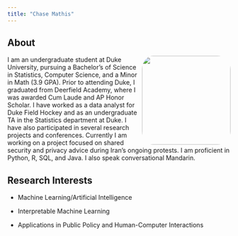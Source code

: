```yaml
---
title: "Chase Mathis"
---
```


## About
![](images/ChasePicture.jpeg){style="float:right;padding: 0 0 0 5px;border-radius: 30px;" fig-alt="Chase Mathis" width="200"}


I am an undergraduate student at Duke University, pursuing a Bachelor's of Science in Statistics, Computer Science, and a Minor in Math (3.9 GPA). Prior to attending Duke, I graduated from Deerfield Academy, where I was awarded Cum Laude and AP Honor Scholar. 
I have worked as a data analyst for Duke Field Hockey and as an undergraduate TA in the Statistics department at Duke. 
I have also participated in several research projects and conferences. Currently I am working on a project focused on shared security and privacy advice during Iran's ongoing protests. 
I am proficient in Python, R, SQL, and Java. I also speak conversational Mandarin.

## Research Interests

-   Machine Learning/Artificial Intelligence

-   Interpretable Machine Learning

-   Applications in Public Policy and Human-Computer Interactions
